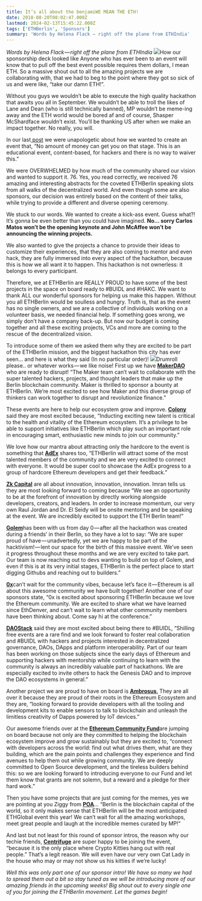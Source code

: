 ```yaml
---
title: It’s all about the benjamiWE MEAN THE ETH!
date: 2018-08-20T08:02:47.000Z
lastmod: 2024-02-13T15:45:22.000Z
tags: ['ETHBerlin', 'Sponsors']
summary: 'Words by Helena Flack — right off the plane from ETHIndia'
---
```


_Words by Helena Flack — right off the plane from ETHIndia_
![](https://cdn-images-1.medium.com/max/800/1*3hVp9LNrcDpwRr9mTqnImQ.png)How our sponsorship deck looked like
Anyone who has ever been to an event will know that to pull off the best event possible requires them dollars, I mean ETH. So a massive shout out to all the amazing projects we are collaborating with, that we had to beg to the point where they got so sick of us and were like, “take our damn ETH!”.

Without you guys we wouldn’t be able to execute the high quality hackathon that awaits you all in September. We wouldn’t be able to troll the likes of Lane and Dean (who is still technically banned), MP wouldn’t be meme-ing away and the ETH world would be bored af and of course, Shasper McShardface wouldn’t exist. You’ll be thanking US after when we make an impact together. No really, you will.

In our last[ post](https://medium.com/ethberlin/unapologetic-9a7a8f1417d1) we were unapologetic about how we wanted to create an event that, “No amount of money can get you on that stage. This is an educational event, content-based, for hackers and there is no way to waiver this.”

We were OVERWHELMED by how much of the community shared our vision and wanted to support it. 76. Yes, you read correctly, we received 76 amazing and interesting abstracts for the coveted ETHBerlin speaking slots from all walks of the decentralized world. And even though some are also sponsors, our decision was entirely based on the content of their talks, while trying to provide a different and diverse opening ceremony.

We stuck to our words. We wanted to create a kick-ass event. Guess what?! It’s gonna be even better than you could have imagined. **No… sorry Carlos Matos won’t be the opening keynote and John McAffee won’t be announcing the winning projects.**

We also wanted to give the projects a chance to provide their ideas to customize their experiences, that they are also coming to mentor and even hack, they are fully immersed into every aspect of the hackathon, because this is how we all want it to happen. This hackathon is not ownerless: it belongs to every participant.

Therefore, we at ETHBerlin are REALLY PROUD to have some of the best projects in the space on board ready to #BUIDL and #HAKC. We want to thank ALL our wonderful sponsors for helping us make this happen. Without you all ETHBerlin would be soulless and hungry. Truth is, that as the event has no single owners, and we are a collective of individuals working on a volunteer basis, we needed financial help. If something goes wrong, we simply don’t have a company back-up. But now our budget is coming together and all these exciting projects, VCs and more are coming to the rescue of the decentralized vision.

To introduce some of them we asked them why they are excited to be part of the ETHBerlin mission, and the biggest hackathon this city has ever seen… and here is what they said (In no particular order)!
![](https://cdn-images-1.medium.com/max/800/1*DwusSe_QT--qYvZTKUqRzA.jpeg)Drumroll please.. or whatever works — we like noise!
First up we have [**MakerDAO**](https://makerdao.com) who are ready to disrupt! “The Maker team can’t wait to collaborate with the super talented hackers, projects, and thought leaders that make up the Berlin blockchain community. Maker is thrilled to sponsor a bounty at ETHBerlin. We’re most excited to see how Maker and this diverse group of thinkers can work together to disrupt and revolutionize finance.”

These events are here to help our ecosystem grow and improve. [**Colony**](http://colony.io) said they are most excited because, “Inducting exciting new talent is critical to the health and vitality of the Ethereum ecosystem. It’s a privilege to be able to support initiatives like ETHBerlin which play such an important role in encouraging smart, enthusiastic new minds to join our community.”

We love how our mantra about attracting only the hardcore to the event is something that [**AdEx**](https://www.adex.network) shares too, “ETHBerlin will attract some of the most talented members of the community and we are very excited to connect with everyone. It would be super cool to showcase the AdEx progress to a group of hardcore Ethereum developers and get their feedback.”

[**Zk Capital**](https://zk.capital) are all about innovation, innovation, innovation. Imran tells us they are most looking forward to coming because “We see an opportunity to be at the forefront of innovation by directly working alongside developers, creators, and leaders. In order to increase momentum, our very own Raul Jordan and Dr. El Seidy will be onsite mentoring and be speaking at the event. We are incredibly excited to support the ETH Berlin team!”

[**Golem**](http://golem.network)has been with us from day 0 — after all the hackathon was created during a friends’ in their Berlin, so they have a lot to say: “We are super proud of have — unadvertedly, yet we are happy to be part of the hacktivism! — lent our space for the birth of this massive event. We’ve seen it progress throughout these months and we are very excited to take part. Our team is now reaching out to devs wanting to build on top of Golem, and even if this is at its very initial stages, ETHBerlin is the perfect place to start digging Githubs and reaching out to builders.”

[**0x**](https://0xproject.com)can’t wait for the community vibes, because let’s face it — Ethereum is all about this awesome community we have built together! Another one of our sponsors state, “0x is excited about sponsoring ETHBerlin because we love the Ethereum community. We are excited to share what we have learned since EthDenver, and can’t wait to learn what other community members have been thinking about. Come say hi at the conference.”

[**DAOStack**](https://daostack.io) said they are most excited about being there to #BUIDL, “Shilling free events are a rare find and we look forward to foster real collaboration and #BUIDL with hackers and projects interested in decentralized governance, DAOs, DApps and platform interoperability. Part of our team has been working on those subjects since the early days of Ethereum and supporting hackers with mentorship while continuing to learn with the community is always an incredibly valuable part of hackathons. We are especially excited to invite others to hack the Genesis DAO and to improve the DAO ecosystems in general.”

Another project we are proud to have on board is [**Ambrosus**.](https://ambrosus.com) They are all over it because they are proud of their roots in the Ethereum Ecosystem and they are, “looking forward to provide developers with all the tooling and development kits to enable sensors to talk to blockchain and unleash the limitless creativity of Dapps powered by IoT devices.”

Our awesome friends over at the [**Ethereum Community Fund**](http://ecf.network)are jumping on board because not only are they committed to helping the blockchain ecosystem improve and grow sustainably but they are excited to, “connect with developers across the world: find out what drives them, what are they building, which are the pain points and challenges they experience and find avenues to help them out while growing community. We are deeply committed to Open Source development, and the tireless builders behind this: so we are looking forward to introducing everyone to our Fund and let them know that grants are not solemn, but a reward and a pledge for their hard work.”

Then you have some projects that are just coming for the memes, yes we are pointing at you Ziggy from [**POA**](http://poa.network)… “Berlin is the blockchain capital of the world, so it only makes sense that ETHBerlin will be the most anticipated ETHGlobal event this year! We can’t wait for all the amazing workshops, meet great people and laugh at the incredible memes curated by MP!”

And last but not least for this round of sponsor intros, the reason why our techie friends, [**Centrifuge**](http://www.centrifuge.io) are super happy to be joining the event, “because it is the only place where Crypto Kitties hang out with real people.” That’s a legit reason. We will even have our very own Cat Lady in the house who may or may not show us his kitties if we’re lucky!

_Well this was only part one of our sponsor intro! We have so many we had to spread them out a bit so stay tuned as we will be introducing more of our amazing friends in the upcoming weeks! Big shout out to every single one of you for joining the ETHBerlin movement. Let the games begin!_
